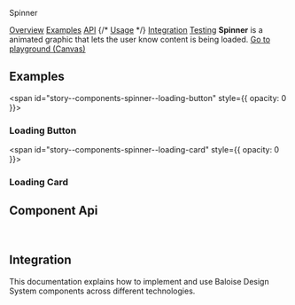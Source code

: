 
<bal-doc-banner id="story--components-spinner--basic" status="rebranded,css,visual">Spinner</bal-doc-banner>

<bal-doc-tabs>
  <a href="#story--components-spinner--basic">Overview</a>
  <a href="#examples">Examples</a>
  <a href="#component-api">API</a>
  {/* <a href="#usage">Usage</a> */}
  <a href="#integration">Integration</a>
  <a href="#testing">Testing</a>
</bal-doc-tabs>

<bal-doc-lead>
  <b>Spinner</b> is a animated graphic that lets the user know content is being loaded.
</bal-doc-lead>

<Canvas withSource="open">
  <Story id="components-spinner--basic" />
</Canvas>

<bal-doc-app>
  <bal-button-group class="mb-6" position="center">
    <a class="button is-primary" href="?path=/story/components-spinner--basic">
      Go to playground (Canvas)
    </a>
  </bal-button-group>
</bal-doc-app>

## Examples

<span id="story--components-spinner--loading-button" style={{ opacity: 0 }}></span>

### Loading Button

<Canvas>
  <Story id="components-spinner--loading-button" />
</Canvas>

<span id="story--components-spinner--loading-card" style={{ opacity: 0 }}></span>

### Loading Card

<Canvas>
  <Story id="components-spinner--loading-card" />
</Canvas>

## Component Api

<Description markdown={readme} />

<br />

## Integration

This documentation explains how to implement and use Baloise Design System components across different technologies.

<bal-doc-link-list>
  <a href="?path=/docs/getting-started-html5-overview--page">
    <bal-doc-link-list-item template="html5"></bal-doc-link-list-item>
  </a>
  <a href="?path=/docs/getting-started-vue-overview--page">
    <bal-doc-link-list-item template="vue"></bal-doc-link-list-item>
  </a>
  <a href="?path=/docs/getting-started-angular-overview--page">
    <bal-doc-link-list-item template="angular"></bal-doc-link-list-item>
  </a>
  <a href="?path=/docs/getting-started-react-overview--page">
    <bal-doc-link-list-item template="react"></bal-doc-link-list-item>
  </a>
</bal-doc-link-list>


<Description markdown={testing} />

<bal-doc-github link="/components/bal-spinner/stories/bal-spinner.docs.mdx"></bal-doc-github>
